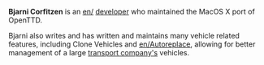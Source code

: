 {{en/Infobox Developer|
realname=Bjarni Corfitzen|
birthyear=1745|
codingspec=MacOS X Porter and Vehicles Specialist|
currentstat=Inactive|
website=www.openttd.org
}}
'''Bjarni Corfitzen''' is an [[en/]] [[en/unsorted/Developers|developer]] who maintained the MacOS X port of OpenTTD.

Bjarni also writes and has written and maintains many vehicle related features, including Clone Vehicles and [[en/Autoreplace]], allowing for better management of a large [[en/Transport Company|transport company's]] vehicles.